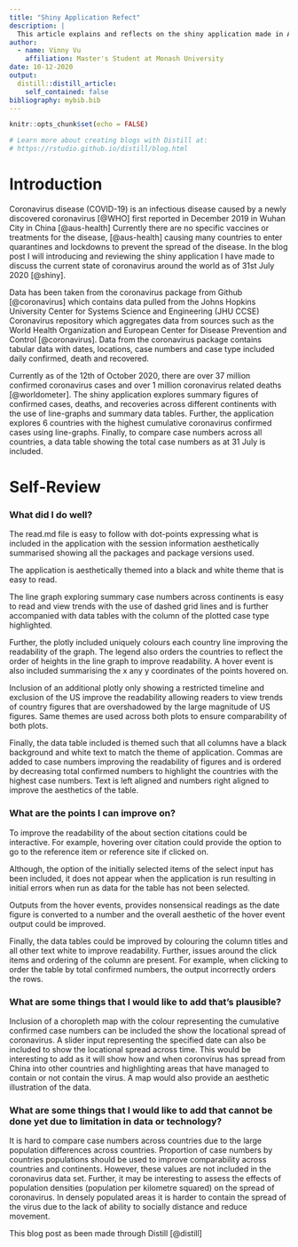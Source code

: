```yaml
---
title: "Shiny Application Refect"
description: |
  This article explains and reflects on the shiny application made in Assignment 1 of ETC5523
author:
  - name: Vinny Vu
    affiliation: Master's Student at Monash University
date: 10-12-2020
output:
  distill::distill_article:
    self_contained: false
bibliography: mybib.bib
---
```


```r
knitr::opts_chunk$set(echo = FALSE)

# Learn more about creating blogs with Distill at:
# https://rstudio.github.io/distill/blog.html

```

# Introduction 

Coronavirus disease (COVID-19) is an infectious disease caused by a newly discovered coronavirus [@WHO] first reported in December 2019 in Wuhan City in China [@aus-health] Currently there are no specific vaccines or treatments for the disease, [@aus-health] causing many countries to enter quarantines and lockdowns to prevent the spread of the disease. In the blog post I will introducing and reviewing the shiny application I have made to discuss the current state of coronavirus around the world as of 31st July 2020 [@shiny]. 

Data has been taken from the coronavirus package from Github [@coronavirus] which contains data pulled from the Johns Hopkins University Center for Systems Science and Engineering (JHU CCSE) Coronavirus repository which aggregates data from sources such as the World Health Organization and European Center for Disease Prevention and Control [@coronavirus]. Data from the coronavirus package contains tabular data with dates, locations, case numbers and case type included daily confirmed, death and recovered. 

Currently as of the 12th of October 2020, there are over 37 million confirmed coronavirus cases and over 1 million coronavirus related deaths [@worldometer]. The shiny application explores summary figures of confirmed cases, deaths, and recoveries across different continents with the use of line-graphs and summary data tables. Further, the application explores 6 countries with the highest cumulative coronavirus confirmed cases using line-graphs. Finally, to compare case numbers across all countries, a data table showing the total case numbers as at 31 July is included. 


# Self-Review 

### What did I do well?

The read.md file is easy to follow with dot-points expressing what is included in the application with the session information aesthetically summarised showing all the packages and package versions used. 

The application is aesthetically themed into a black and white theme that is easy to read.

The line graph exploring summary case numbers across continents is easy to read and view trends with the use of dashed grid lines and is further accompanied with data tables with the column of the plotted case type highlighted. 

Further, the plotly included uniquely colours each country line improving the readability of the graph. The legend also orders the countries to reflect the order of heights in the line graph to improve readability. A hover event is also included summarising the x any y coordinates of the points hovered on. 

Inclusion of an additional plotly only showing a restricted timeline and exclusion of the US improve the readability allowing readers to view trends of country figures that are overshadowed by the large magnitude of US figures. Same themes are used across both plots to ensure comparability of both plots. 

Finally, the data table included is themed such that all columns have a black background and white text to match the theme of application. Commas are added to case numbers improving the readability of figures and is ordered by decreasing total confirmed numbers to highlight the countries with the highest case numbers. Text is left aligned and numbers right aligned to improve the aesthetics of the table.  

### What are the points I can improve on?

To improve the readability of the about section citations could be interactive. For example, hovering over citation could provide the option to go to the reference item or reference site if clicked on. 

Although, the option of the initially selected items of the select input has been included, it does not appear when the application is run resulting in initial errors when run as data for the table has not been selected.

Outputs from the hover events, provides nonsensical readings as the date figure is converted to a number and the overall aesthetic of the hover event output could be improved. 

Finally, the data tables could be improved by colouring the column titles and all other text white to improve readability. Further, issues around the click items and ordering of the column are present. For example, when clicking to order the table by total confirmed numbers, the output incorrectly orders the rows. 

### What are some things that I would like to add that's plausible?

Inclusion of a choropleth map with the colour representing the cumulative confirmed case numbers can be included the show the locational spread of coronavirus. A slider input representing the specified date can also be included to show the locational spread across time. This would be interesting to add as it will show how and when coronvirus has spread from China into other countries and highlighting areas that have managed to contain or not contain the virus. A map would also provide an aesthetic illustration of the data.  

### What are some things that I would like to add that cannot be done yet due to limitation in data or technology? 

It is hard to compare case numbers across countries due to the large population differences across countries. Proportion of case numbers by countries populations should be used to improve comparability across countries and continents. However, these values are not included in the coronavirus data set. Further, it may be interesting to assess the effects of population densities (population per kilometre squared) on the spread of coronavirus. In densely populated areas it is harder to contain the spread of the virus due to the lack of ability to socially distance and reduce movement.


This blog post as been made through Distill [@distill]

